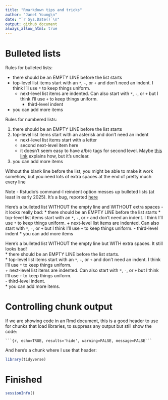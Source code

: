 ```yaml
---
title: "Rmarkdown tips and tricks"
author: "Janet Young\n"
date: "`r Sys.Date()`\n"
output: github_document
always_allow_html: true
---
```


# Bulleted lists

Rules for bulleted lists:

* there should be an EMPTY LINE before the list starts
* top-level list items start with an `*`, `-`, or `+` and don't need an indent. I think I'll use `*` to keep things uniform.
  + next-level list items are indented. Can also start with `*`, `-`, or `+` but I think I'll use `+` to keep things uniform.
    - third-level indent
* you can add more items


Rules for numbered lists:

1. there should be an EMPTY LINE before the list starts
1. top-level list items start with an asterisk and don't need an indent
    - next-level list items start with a letter
    - second next-level item here
    - it doesn't seem easy to have a/b/c tags for second level. Maybe [this link](https://pandoc.org/MANUAL.html#ordered-lists) explains how, but it's unclear.
1. you can add more items


Without the blank line before the list, you might be able to make it work somehow, but you need lots of extra spaces at the end of pretty much every line


Note - Rstudio's command-I reindent option messes up bulleted lists (at least in early 2025). It's a bug, reported [here](https://github.com/rstudio/rstudio/issues/13211)

Here's a bulleted list WITHOUT the empty line and WITHOUT extra spaces - it looks really bad:
* there should be an EMPTY LINE before the list starts
* top-level list items start with an `*`, `-`, or `+` and don't need an indent. I think I'll use `*` to keep things uniform.
  + next-level list items are indented. Can also start with `*`, `-`, or `+` but I think I'll use `+` to keep things uniform.
    - third-level indent
* you can add more items


Here's a bulleted list WITHOUT the empty line but WITH extra spaces. It still looks bad!    
* there should be an EMPTY LINE before the list starts.   
* top-level list items start with an `*`, `-`, or `+` and don't need an indent. I think I'll use `*` to keep things uniform.    
  + next-level list items are indented. Can also start with `*`, `-`, or `+` but I think I'll use `+` to keep things uniform.    
    - third-level indent.   
* you can add more items.   

# Controlling chunk output

If we are showing code in an Rmd document, this is a good header to use for chunks that load libraries, to suppress any output but still show the code:

` ```{r, echo=TRUE, results='hide', warning=FALSE, message=FALSE``` `

And here's a chunk where I use that header:

```r
library(tidyverse)
```


# Finished

```r
sessionInfo()
```

